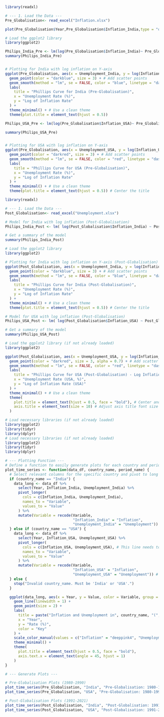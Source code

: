 

```{r}

library(readxl)

# --- 1. Load the Data ---
Pre_Globalisation<- read_excel("Inflation.xlsx")

```


```{r}

plot(Pre_Globalisation$Year,Pre_Globalisation$Inflation_India,type = "o",main = "Time series graph of Inflation", col="blue", pch=20)

```

```{r}

# Load the ggplot2 library
library(ggplot2)

Philips_India_Pre <- lm(log(Pre_Globalisation$Inflation_India)~ Pre_Globalisation$Unemployment_India)
summary(Philips_India_Pre)


# Plotting for India with log inflation on Y-axis
ggplot(Pre_Globalisation, aes(x = Unemployment_India, y = log(Inflation_India))) +
  geom_point(color = "darkblue", size = 3) + # Add scatter points
  geom_smooth(method = "lm", se = FALSE, color = "blue", linetype = "dashed") + # Add linear regression line
  labs(
    title = "Phillips Curve for India (Pre-Globalisation)",
    x = "Unemployment Rate (%)",
    y = "Log of Inflation Rate"
  ) +
  theme_minimal() + # Use a clean theme
  theme(plot.title = element_text(hjust = 0.5)) 

```
```{r}

Philips_USA_Pre <- lm(log(Pre_Globalisation$Inflation_USA)~ Pre_Globalisation$Unemployment_USA)

summary(Philips_USA_Pre)


# Plotting for USA with log inflation on Y-axis
ggplot(Pre_Globalisation, aes(x = Unemployment_USA, y = log(Inflation_USA))) +
  geom_point(color = "darkred", size = 3) + # Add scatter points
  geom_smooth(method = "lm", se = FALSE, color = "red", linetype = "dashed") + # Add linear regression line
  labs(
    title = "Phillips Curve for USA (Pre-Globalisation)",
    x = "Unemployment Rate (%)",
    y = "Log of Inflation Rate"
  ) +
  theme_minimal() + # Use a clean theme
  theme(plot.title = element_text(hjust = 0.5)) # Center the title

```
```{r}

library(readxl)

# --- 1. Load the Data ---
Post_Globalisation<- read_excel("Unemployment.xlsx")

```

```{r}

# Model for India with log inflation (Post-Globalisation)
Philips_India_Post <- lm( log(Post_Globalisation$Inflation_India) ~ Post_Globalisation$Unemployment_India )

# Get a summary of the model
summary(Philips_India_Post)

# Load the ggplot2 library
library(ggplot2)

# Plotting for India with log inflation on Y-axis (Post-Globalisation)
ggplot(Post_Globalisation, aes(x = Unemployment_India, y = log(Inflation_India))) +
  geom_point(color = "darkblue", size = 3) + # Add scatter points
  geom_smooth(method = "lm", se = FALSE, color = "blue", linetype = "dashed") + # Add linear regression line
  labs(
    title = "Phillips Curve for India (Post-Globalisation)",
    x = "Unemployment Rate (%)",
    y = "Log of Inflation Rate"
  ) +
  theme_minimal() + # Use a clean theme
  theme(plot.title = element_text(hjust = 0.5)) # Center the title

```

```{r}
# Model for USA with log inflation (Post-Globalisation)
Philips_USA_Post <- lm( log(Post_Globalisation$Inflation_USA) ~ Post_Globalisation$Unemployment_USA )

# Get a summary of the model
summary(Philips_USA_Post)

# Load the ggplot2 library (if not already loaded)
library(ggplot2)

ggplot(Post_Globalisation, aes(x = Unemployment_USA, y = log(Inflation_USA))) +
  geom_point(color = "darkred", size = 3, alpha = 0.7) + # Add scatter points with some transparency
  geom_smooth(method = "lm", se = FALSE, color = "red", linetype = "dashed", linewidth = 1) + # Add linear regression line
  labs(
    title = "Phillips Curve for USA (Post-Globalisation) - Log Inflation",
    x = "Unemployment Rate (USA, %)",
    y = "Log of Inflation Rate (USA)"
  ) +
  theme_minimal() + # Use a clean theme
  theme(
    plot.title = element_text(hjust = 0.5, face = "bold"), # Center and bold title
    axis.title = element_text(size = 10) # Adjust axis title font size
  )

```

```{r}
# Load necessary libraries (if not already loaded)
library(ggplot2)
library(tidyr)
library(dplyr)
# Load necessary libraries (if not already loaded)
library(ggplot2)
library(tidyr)
library(dplyr)

# --- Plotting Function ---
# Define a function to easily generate plots for each country and period
plot_time_series <- function(data_df, country_name, period_name) {
  # Select relevant columns for the specific country and pivot to long format
  if (country_name == "India") {
    data_long <- data_df %>%
      select(Year, Inflation_India, Unemployment_India) %>%
      pivot_longer(
        cols = c(Inflation_India, Unemployment_India),
        names_to = "Variable",
        values_to = "Value"
      ) %>%
      mutate(Variable = recode(Variable,
                               "Inflation_India" = "Inflation",
                               "Unemployment_India" = "Unemployment"))
  } else if (country_name == "USA") {
    data_long <- data_df %>%
      select(Year, Inflation_USA, Unemployment_USA) %>%
      pivot_longer(
        cols = c(Inflation_USA, Unemployment_USA), # This line needs to be clean
        names_to = "Variable",
        values_to = "Value"
      ) %>%
      mutate(Variable = recode(Variable,
                               "Inflation_USA" = "Inflation",
                               "Unemployment_USA" = "Unemployment")) # And ensure this is clean too
  } else {
    stop("Invalid country_name. Must be 'India' or 'USA'.")
  }

  ggplot(data_long, aes(x = Year, y = Value, color = Variable, group = Variable)) +
    geom_line(linewidth = 1) +
    geom_point(size = 2) +
    labs(
      title = paste("Inflation and Unemployment in", country_name, "(", period_name, ")"),
      x = "Year",
      y = "Rate (%)",
      color = "Key"
    ) +
    scale_color_manual(values = c("Inflation" = "deeppink4", "Unemployment" = "chocolate1")) +
    theme_minimal() +
    theme(
      plot.title = element_text(hjust = 0.5, face = "bold"),
      axis.text.x = element_text(angle = 45, hjust = 1)
    )
}

# --- Generate Plots ---

# Pre-Globalisation Plots (1980-1990)
plot_time_series(Pre_Globalisation, "India", "Pre-Globalisation: 1980-1990")
plot_time_series(Pre_Globalisation, "USA", "Pre-Globalisation: 1980-1990")

# Post-Globalisation Plots (1991-2021)
plot_time_series(Post_Globalisation, "India", "Post-Globalisation: 1991-2023")
plot_time_series(Post_Globalisation, "USA", "Post-Globalisation: 1991-2023")
```

